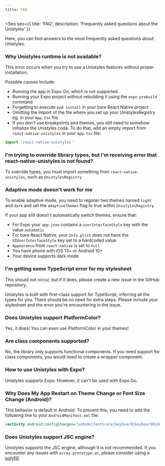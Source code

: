 ```yaml
---
title: FAQ
---
```



<Seo
    seo={{
        title: 'FAQ',
        description: 'Frequently asked questions about the Unistyles'
    }}
>

Here, you can find answers to the most frequently asked questions about Unistyles.

### Why Unistyles runtime is not available?

This error occurs when you try to use a Unistyles features without proper installation.

Possible causes include:
- Running the app in Expo Go, which is not supported.
- Running your Expo project without rebuilding it using the `expo prebuild` command
- Forgetting to execute `pod install` in your bare React Native project
- Omitting the import of the file where you set up your UnistylesRegistry eg. in your `App.tsx` file
- If you don't use breakpoints and themes, you still need to somehow initialize the Unistyles code. To do that, add an empty import from `react-native-unistyles` in your `App.tsx` file:

```ts
import 'react-native-unistyles'
```

### I'm trying to override library types, but I'm receiving error that react-native-unistyles is not found?

To override types, you must import something from `react-native-unistyles`, such as `UnistylesRegistry`.

### Adaptive mode doesn't work for me

To enable adaptive mode, you need to register two themes named `light` and `dark` and set the `adaptiveThemes` flag to true within `UnistylesRegistry`.

If your app still doesn't automatically switch themes, ensure that:
- For Expo your `app.json` contains a `userInterfaceStyle` key with the value `automatic`
- For bare React Native, your `Info.plist` does not have the `UIUserInterfaceStyle` key set to a hardcoded value
- `Appearance` from `react-native` is set to `null`
- You have phone with iOS 13+ or Android 10+
- Your device supports dark mode

### I'm getting some TypeScript error for my stylesheet

This should not occur, but if it does, please create a new issue in the GitHub repository.

Unistyles is built with first-class support for TypeScript, inferring all the types for you. 
There should be no need for extra steps. Please include your stylesheet and the error you're encountering in the issue.

### Does Unistyles support PlatformColor?

Yes, it does! You can even use PlatformColor in your themes!

### Are class components supported?

No, the library only supports functional components. 
If you need support for class components, you would need to create a wrapper component.

### How to use Unistyles with Expo?

Unistyles supports Expo. However, it can't be used with Expo Go.

### Why Does My App Restart on Theme Change or Font Size Change (Android)?

This behavior is default in Android. To prevent this, you need to add the following line to your `AndroidManifest.xml` file:

```xml /uiMode/ /fontScale/
<activity android:configChanges="uiMode|fontScale|keyboard|keyboardHidden|orientation|screenSize" />
```

### Does Unistyles support JSC engine?

Unistyles supports the JSC engine, although it is not recommended. 
If you encounter any issues with `array.prototype.at`, please consider using a [polyfill](https://www.npmjs.com/package/array.prototype.at).

</Seo>
